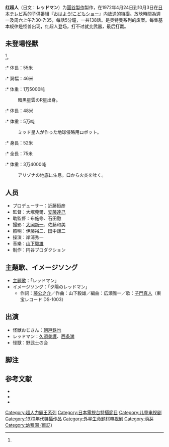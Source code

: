 {{expand|time=2014-12-16T07:54:49+00:00}}
'''红超人'''（日文：'''レッドマン'''）为[[圓谷製作|圓谷製作]]製作，在1972年4月24日到10月3日在[[日本テレビ放送網|日本テレビ]]系的子供番組『[[おはよう!こどもショー|おはよう!こどもショー]]』内放送的[[特撮|特撮]]。放映時間為週一及周六上午7:30-7:35，每話5分鐘，一共138話。是奥特曼系列的废案。每集基本规律是怪兽出现，红超人登场，打不过就变武器，最后打赢。

== 未登場怪獸 ==
<ref name = "全怪獣167" />{{Sfn|円谷プロ画報|2013|p=99}}。
; {{Anchor|猛毒巨虫 ビッグライガー}}
:* 体長：55米
:* 翼幅：46米
:* 体重：1万5000吨
:暗黒星雲のR星出身。

; {{Anchor|侵略ロボット スフィンガー}}
:* 体長：48米
:* 体重：5万吨
:ミッド星人が作った地球侵略用ロボット。

; {{Anchor|豪炎怪獣 グレイガス}}
:* 身長：52米
:* 全長：75米
:* 体重：3万4000吨
:アリゾナの地底に生息。口から火炎を吐く。
==人员==
* プロデューサー：近藤恒彦
* 監督：大塚莞爾、[[安藤達己|安藤達己]]
* 助監督：布施修、石田徹
* 撮影：[[大岡新一|大岡新一]]、佐藤和美
* 照明：伊藤裕二、田中謙二
* 操演：岸浦秀一
* 音樂：[[山下毅雄|山下毅雄]]
* 制作：円谷プロダクション
== 主題歌、イメージソング ==
* [[主題歌|主題歌]]：「レッドマン」
* イメージソング：「夕陽のレッドマン」
** 作詞：[[藤公之介|藤公之介]]／作曲：山下毅雄／編曲：広瀬雅一／歌：[[子門真人|子門真人]]（東宝レコード DS-1003）
== 出演 ==
* 怪獣おじさん：[[朝戸鉄也|朝戸鉄也]]
* レッドマン：[[久須美欽一|久須美護]]、[[西条満|西条満]]
* 怪獣：野武士の会

== 脚注 ==
{{Reflist}}{{Reflist}}

== 参考文献 ==
* {{Cite book|language=ja
|date = 1990-03-24 
|title = [[全怪獣怪人|全怪獣怪人]] 
|publisher = [[勁文社|勁文社]] 
|volume = 上巻 
|id=C0676 
|isbn = 4-7669-0962-3 
|ref={{SfnRef|全怪獣怪人 上|1990}}
}}
* {{Cite book|language=ja
|author = 大石真司 
|coauthors = 江口水基・島崎淳・間宮尚彦 
|year = 2013 
|title = 円谷プロ全怪獣図鑑 
|publisher = 小学館 
|page = 66 
|isbn = 9784096820742 
|ref = {{SfnRef|円谷プロ全怪獣図鑑|2013}}
}}
* {{Cite book|language=ja
| title = 円谷プロ画報 
| publisher = [[竹書房|竹書房]] 
| volume = 第1巻
| date = 2013 
| isbn = 978-4-8124-9491-2 
| ref = {{SfnRef|円谷プロ画報|2013}}
}}

{{おはよう!こどもショー}}
{{奧特系列}}
[[Category:超人力霸王系列|Category:超人力霸王系列]]
[[Category:日本電視台特攝節目|Category:日本電視台特攝節目]]
[[Category:儿童电视剧|Category:儿童电视剧]]
[[Category:1970年代特攝作品|Category:1970年代特攝作品]]
[[Category:外星生命题材电视剧|Category:外星生命题材电视剧]]
[[Category:萌芽|Category:萌芽]]
[[Category:幼稚園_(雜誌)|Category:幼稚園 (雜誌)]]



{{Tv-stub}}